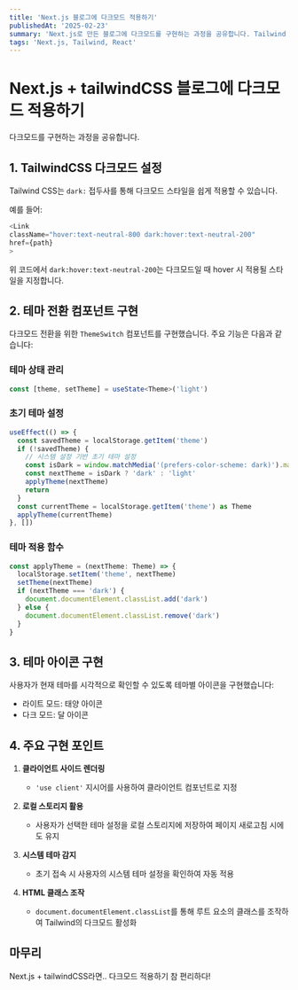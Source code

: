 ```yaml
---
title: 'Next.js 블로그에 다크모드 적용하기'
publishedAt: '2025-02-23'
summary: 'Next.js로 만든 블로그에 다크모드를 구현하는 과정을 공유합니다. Tailwind CSS의 다크모드 기능과 React의 상태관리를 활용하여 구현했습니다.'
tags: 'Next.js, Tailwind, React'
---
```


# Next.js + tailwindCSS 블로그에 다크모드 적용하기

다크모드를 구현하는 과정을 공유합니다.

## 1. TailwindCSS 다크모드 설정

Tailwind CSS는 `dark:` 접두사를 통해 다크모드 스타일을 쉽게 적용할 수 있습니다.

예를 들어:

```js
<Link
className="hover:text-neutral-800 dark:hover:text-neutral-200"
href={path}
>
```

위 코드에서 `dark:hover:text-neutral-200`는 다크모드일 때 hover 시 적용될 스타일을 지정합니다.

## 2. 테마 전환 컴포넌트 구현

다크모드 전환을 위한 `ThemeSwitch` 컴포넌트를 구현했습니다. 주요 기능은 다음과 같습니다:

### 테마 상태 관리

```typescript
const [theme, setTheme] = useState<Theme>('light')
```

### 초기 테마 설정

```typescript
useEffect(() => {
  const savedTheme = localStorage.getItem('theme')
  if (!savedTheme) {
    // 시스템 설정 기반 초기 테마 설정
    const isDark = window.matchMedia('(prefers-color-scheme: dark)').matches
    const nextTheme = isDark ? 'dark' : 'light'
    applyTheme(nextTheme)
    return
  }
  const currentTheme = localStorage.getItem('theme') as Theme
  applyTheme(currentTheme)
}, [])
```

### 테마 적용 함수

```typescript
const applyTheme = (nextTheme: Theme) => {
  localStorage.setItem('theme', nextTheme)
  setTheme(nextTheme)
  if (nextTheme === 'dark') {
    document.documentElement.classList.add('dark')
  } else {
    document.documentElement.classList.remove('dark')
  }
}
```

## 3. 테마 아이콘 구현

사용자가 현재 테마를 시각적으로 확인할 수 있도록 테마별 아이콘을 구현했습니다:

- 라이트 모드: 태양 아이콘
- 다크 모드: 달 아이콘

## 4. 주요 구현 포인트

1. **클라이언트 사이드 렌더링**

   - `'use client'` 지시어를 사용하여 클라이언트 컴포넌트로 지정

2. **로컬 스토리지 활용**

   - 사용자가 선택한 테마 설정을 로컬 스토리지에 저장하여 페이지 새로고침 시에도 유지

3. **시스템 테마 감지**

   - 초기 접속 시 사용자의 시스템 테마 설정을 확인하여 자동 적용

4. **HTML 클래스 조작**
   - `document.documentElement.classList`를 통해 루트 요소의 클래스를 조작하여 Tailwind의 다크모드 활성화

## 마무리

Next.js + tailwindCSS라면.. 다크모드 적용하기 참 편리하다!
